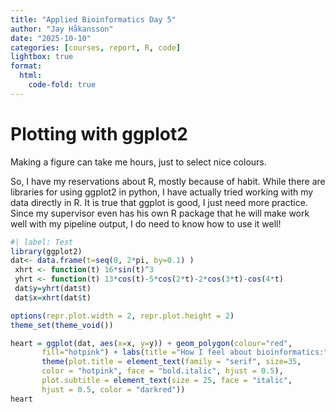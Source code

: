 ```yaml
---
title: "Applied Bioinformatics Day 5"
author: "Jay Håkansson"
date: "2025-10-10"
categories: [courses, report, R, code]
lightbox: true
format:
  html:
    code-fold: true
---
```


# Plotting with ggplot2

Making a figure can take me hours, just to select nice colours.

So, I have my reservations about R, mostly because of habit. While there are libraries for using ggplot2 in python, I have actually tried working with my data directly in R. It is true that ggplot is good, I just need more practice. Since my supervisor even has his own R package that he will make work well with my pipeline output, I do need to know how to use it well!

```r
#| label: Test
library(ggplot2)
dat<- data.frame(t=seq(0, 2*pi, by=0.1) )
 xhrt <- function(t) 16*sin(t)^3
 yhrt <- function(t) 13*cos(t)-5*cos(2*t)-2*cos(3*t)-cos(4*t)
 dat$y=yhrt(dat$t)
 dat$x=xhrt(dat$t)

options(repr.plot.width = 2, repr.plot.height = 2)
theme_set(theme_void())

heart = ggplot(dat, aes(x=x, y=y)) + geom_polygon(colour="red",
       fill="hotpink") + labs(title ="How I feel about bioinformatics:", subtitle = "A ggplot") +
       theme(plot.title = element_text(family = "serif", size=35,
       color = "hotpink", face = "bold.italic", hjust = 0.5),
       plot.subtitle = element_text(size = 25, face = "italic",
       hjust = 0.5, color = "darkred"))
heart
```
